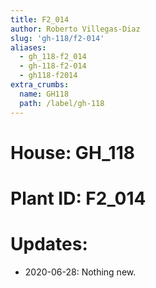 ```yaml
---
title: F2_014
author: Roberto Villegas-Diaz
slug: 'gh-118/f2-014'
aliases:
  - gh_118-f2_014
  - gh-118-f2-014
  - gh118-f2014
extra_crumbs:
  name: GH118
  path: /label/gh-118
---
```


# **House**: GH_118
# **Plant ID**: F2_014
# **Updates**: 
 - 2020-06-28: Nothing new.
